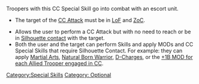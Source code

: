 {{n5-section-special-skills}}


Troopers with this CC Special Skill go into combat with an escort unit.

{{css_skillbox |black| GUARD | AUTOMATIC SKILL }}
{{skill-label | Optional }}
{{requirements}}
* The target of the [[CC Attack]] must be in [[LoF]] and [[ZoC]].
{{effects}}
* Allows the user to perform a CC Attack but with no need to reach or be in [[Silhouette contact]] with the target.
* Both the user and the target can perform Skills and apply MODs and CC Special Skills that require Silhouette Contact. For example: they can apply [[Martial Arts]], [[Natural Born Warrior]], [[D-Charges]], or the [[Close Combat with Multiple Troopers | +1B MOD for each Allied Trooper engaged in CC]].
{{css_skillbox-end}}




[[Category:Special Skills]]

<!-- Label and Trait categories. -->
[[Category: Optional ]]